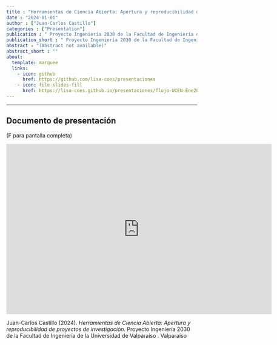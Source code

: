 ```yaml
---
title : "Herramientas de Ciencia Abierta: Apertura y reproducibilidad de proyectos de investigación"
date : "2024-01-01"
author : ["Juan-Carlos Castillo"]
categories : ["Presentation"]
publication : " Proyecto Ingeniería 2030 de la Facultad de Ingeniería de la Universidad de Valparaíso . Valparaíso"
publication_short : " Proyecto Ingeniería 2030 de la Facultad de Ingeniería de la Universidad de Valparaíso . Valparaíso"
abstract : "(Abstract not available)"
abstract_short : ""
about:
  template: marquee
  links:
    - icon: github
      href: https://github.com/lisa-coes/presentaciones 
    - icon: file-slides-fill
      href: https://lisa-coes.github.io/presentaciones/flujo-UCEN-Ene2023/UCEN-Ene2023.html#1
---
```

---
## Documento de presentación

(F para pantalla completa)

<iframe width="700"  height="450" src="https://lisa-coes.github.io/presentaciones/UValpo-herramientas-Enero2024/UValpo-herramientas-Ene2024.html#1" title="Xaringan presentation" frameborder="0" allow="accelerometer; autoplay; clipboard-write; encrypted-media; gyroscope; picture-in-picture" allowfullscreen></iframe>


::: {.callout-note title="How to cite this work"}

Juan-Carlos Castillo (2024). *Herramientas de Ciencia Abierta: Apertura y reproducibilidad de proyectos de investigación*.  Proyecto Ingeniería 2030 de la Facultad de Ingeniería de la Universidad de Valparaíso . Valparaíso

:::

